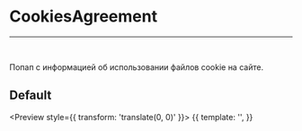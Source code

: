 
<Meta title="CookiesAgreement" />

# CookiesAgreement

---

<br />

Попап с информацией об использовании файлов cookie на сайте.

## Default

<Preview style={{ transform: 'translate(0, 0)' }}>
    <Story name="Default" height="300px">
        {{
            template: '<x-cookies-agreement reveal-timeout="0"></x-cookies-agreement>',
        }}
    </Story>
</Preview>
